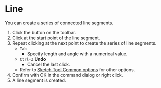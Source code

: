 
# Line

<Reference shortcut="Shift-A" command="Line" button="Toolbar" />

You can create a series of connected line segments.

1. Click the button on the toolbar.
2. Click at the start point of the line segment.
3. Repeat clicking at the next point to create the series of line segments.
   - `Tab` 
      - Specify length and angle with a numerical value.
   - `Ctrl-Z` **Undo**
      - Cancel the last click.
   - Refer to [Sketch Tool Common options](common-options) for other options.
4. Confirm with OK in the command dialog or right click.
5. A line segment is created.